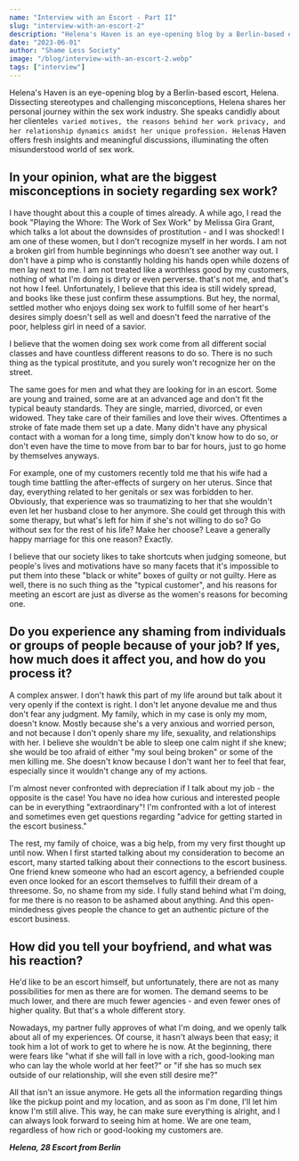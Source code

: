 ---
name: "Interview with an Escort - Part II"
slug: "interview-with-an-escort-2"
description: "Helena's Haven is an eye-opening blog by a Berlin-based escort, Helena. Dissecting stereotypes and challenging misconceptions, Helena shares her personal journey within the sex work industry. She speaks candidly about her clientele`s varied motives, the reasons behind her work privacy, and her relationship dynamics amidst her unique profession. Helena`s Haven offers fresh insights and meaningful discussions, illuminating the often misunderstood world of sex work."
date: "2023-06-01"
author: "Shame Less Society"
image: "/blog/interview-with-an-escort-2.webp"
tags: ["interview"]
---

Helena's Haven is an eye-opening blog by a Berlin-based escort, Helena. Dissecting stereotypes and challenging misconceptions, Helena shares her personal journey within the sex work industry. She speaks candidly about her clientele`s varied motives, the reasons behind her work privacy, and her relationship dynamics amidst her unique profession. Helena`s Haven offers fresh insights and meaningful discussions, illuminating the often misunderstood world of sex work.

## In your opinion, what are the biggest misconceptions in society regarding sex work?

I have thought about this a couple of times already. A while ago, I read the book "Playing the Whore: The Work of Sex Work" by Melissa Gira Grant, which talks a lot about the downsides of prostitution - and I was shocked! I am one of these women, but I don't recognize myself in her words. I am not a broken girl from humble beginnings who doesn't see another way out. I don't have a pimp who is constantly holding his hands open while dozens of men lay next to me. I am not treated like a worthless good by my customers, nothing of what I'm doing is dirty or even perverse. that's not me, and that's not how I feel. Unfortunately, I believe that this idea is still widely spread, and books like these just confirm these assumptions. But hey, the normal, settled mother who enjoys doing sex work to fulfill some of her heart's desires simply doesn't sell as well and doesn't feed the narrative of the poor, helpless girl in need of a savior.

I believe that the women doing sex work come from all different social classes and have countless different reasons to do so. There is no such thing as the typical prostitute, and you surely won't recognize her on the street.

The same goes for men and what they are looking for in an escort. Some are young and trained, some are at an advanced age and don't fit the typical beauty standards. They are single, married, divorced, or even widowed. They take care of their families and love their wives. Oftentimes a stroke of fate made them set up a date. Many didn't have any physical contact with a woman for a long time, simply don't know how to do so, or don't even have the time to move from bar to bar for hours, just to go home by themselves anyways.

For example, one of my customers recently told me that his wife had a tough time battling the after-effects of surgery on her uterus. Since that day, everything related to her genitals or sex was forbidden to her. Obviously, that experience was so traumatizing to her that she wouldn't even let her husband close to her anymore. She could get through this with some therapy, but what's left for him if she's not willing to do so? Go without sex for the rest of his life? Make her choose? Leave a generally happy marriage for this one reason? Exactly.

I believe that our society likes to take shortcuts when judging someone, but people's lives and motivations have so many facets that it's impossible to put them into these "black or white" boxes of guilty or not guilty. Here as well, there is no such thing as the "typical customer", and his reasons for meeting an escort are just as diverse as the women's reasons for becoming one.

## Do you experience any shaming from individuals or groups of people because of your job? If yes, how much does it affect you, and how do you process it?

A complex answer. I don't hawk this part of my life around but talk about it very openly if the context is right. I don't let anyone devalue me and thus don't fear any judgment. My family, which in my case is only my mom, doesn't know. Mostly because she's a very anxious and worried person, and not because I don't openly share my life, sexuality, and relationships with her. I believe she wouldn't be able to sleep one calm night if she knew; she would be too afraid of either "my soul being broken" or some of the men killing me. She doesn't know because I don't want her to feel that fear, especially since it wouldn't change any of my actions.

I'm almost never confronted with depreciation if I talk about my job - the opposite is the case! You have no idea how curious and interested people can be in everything "extraordinary"! I'm confronted with a lot of interest and sometimes even get questions regarding "advice for getting started in the escort business."

The rest, my family of choice, was a big help, from my very first thought up until now. When I first started talking about my consideration to become an escort, many started talking about their connections to the escort business. One friend knew someone who had an escort agency, a befriended couple even once looked for an escort themselves to fulfill their dream of a threesome. So, no shame from my side. I fully stand behind what I'm doing, for me there is no reason to be ashamed about anything. And this open-mindedness gives people the chance to get an authentic picture of the escort business.

## How did you tell your boyfriend, and what was his reaction?

He'd like to be an escort himself, but unfortunately, there are not as many possibilities for men as there are for women. The demand seems to be much lower, and there are much fewer agencies - and even fewer ones of higher quality. But that's a whole different story.

Nowadays, my partner fully approves of what I'm doing, and we openly talk about all of my experiences. Of course, it hasn't always been that easy; it took him a lot of work to get to where he is now. At the beginning, there were fears like "what if she will fall in love with a rich, good-looking man who can lay the whole world at her feet?" or "if she has so much sex outside of our relationship, will she even still desire me?"

All that isn't an issue anymore. He gets all the information regarding things like the pickup point and my location, and as soon as I'm done, I'll let him know I'm still alive. This way, he can make sure everything is alright, and I can always look forward to seeing him at home. We are one team, regardless of how rich or good-looking my customers are.

**_Helena, 28 Escort from Berlin_**
